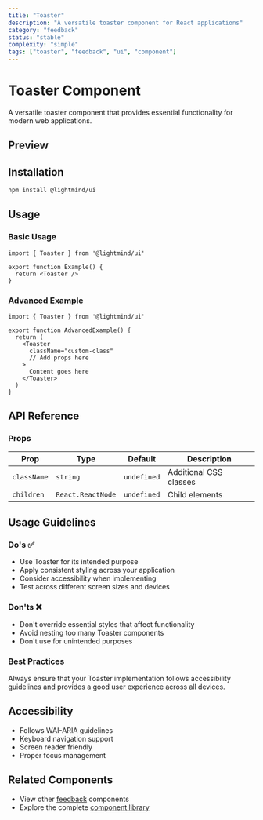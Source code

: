 ```yaml
---
title: "Toaster"
description: "A versatile toaster component for React applications"
category: "feedback"
status: "stable"
complexity: "simple"
tags: ["toaster", "feedback", "ui", "component"]
---
```



# Toaster Component

A versatile toaster component that provides essential functionality for modern web applications.

## Preview

<div className="space-y-6">
  <ToasterDemo />
</div>

## Installation

```bash
npm install @lightmind/ui
```

## Usage

### Basic Usage

```tsx
import { Toaster } from '@lightmind/ui'

export function Example() {
  return <Toaster />
}
```

### Advanced Example

```tsx
import { Toaster } from '@lightmind/ui'

export function AdvancedExample() {
  return (
    <Toaster
      className="custom-class"
      // Add props here
    >
      Content goes here
    </Toaster>
  )
}
```

## API Reference

### Props

| Prop | Type | Default | Description |
|------|------|---------|-------------|
| `className` | `string` | `undefined` | Additional CSS classes |
| `children` | `React.ReactNode` | `undefined` | Child elements |

## Usage Guidelines

### Do's ✅

- Use Toaster for its intended purpose
- Apply consistent styling across your application
- Consider accessibility when implementing
- Test across different screen sizes and devices

### Don'ts ❌

- Don't override essential styles that affect functionality
- Avoid nesting too many Toaster components
- Don't use for unintended purposes

### Best Practices

Always ensure that your Toaster implementation follows accessibility guidelines and provides a good user experience across all devices.

## Accessibility

- Follows WAI-ARIA guidelines
- Keyboard navigation support
- Screen reader friendly
- Proper focus management

## Related Components

- View other [feedback](/category/feedback) components
- Explore the complete [component library](/search)
